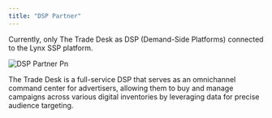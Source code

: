 ```yaml
---
title: "DSP Partner"
---
```


Currently, only The Trade Desk as DSP (Demand-Side Platforms) connected to the Lynx SSP platform.

![DSP Partner Pn](/images/programmatic/DSPPartner.png)

<p />

<Card title="The Trade Desk " href="https://www.thetradedesk.com/">
  The Trade Desk is a full-service DSP that serves as an omnichannel command center for advertisers, allowing them to buy and manage campaigns across various digital inventories by leveraging data for precise audience targeting. 
</Card>